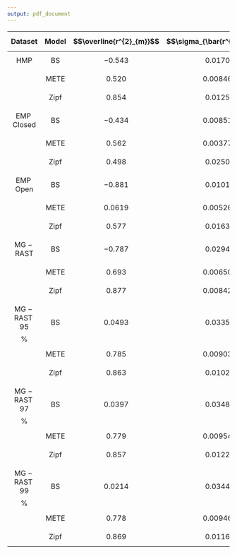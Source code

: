 ```yaml
---
output: pdf_document
---
```


| $$\mathbf{Dataset}$$ | $$\mathbf{Model}$$ | $$\overline{r^{2}_{m}}$$ | $$\sigma_{\bar{r^{2}_{m}}}$$ | $$\overline{N_{0}}$$ | $$\overline{S_{0}}$$ |
|:--------:|:-----:|:-------:|:------:|:----:|:-----:|
|  $$\mathrm{HMP}$$     |  $$\mathrm{BS}$$ | $$-0.543$$  | $$0.0170$$  | $$5050$$ | $$78$$ |
|       |  $$\mathrm{METE}$$   | $$0.520$$   | $$0.00846$$ ||
|       |  $$\mathrm{Zipf}$$    | $$0.854$$   | $$0.0125$$ ||
|$$\mathrm{EMP\; Closed}$$|  $$\mathrm{BS}$$  | $$-0.434$$  | $$0.00851$$ | $$44779$$ | $$1189$$ |
|       |  $$\mathrm{METE}$$   | $$0.562$$   | $$0.00377$$ ||
|       |  $$\mathrm{Zipf}$$   | $$0.498$$   | $$0.0250$$ ||
|$$\mathrm{EMP\; Open}$$  |  $$\mathrm{BS}$$  | $$-0.881$$  | $$0.0101$$  | $$88751$$ | $$7247$$ |
|       |  $$\mathrm{METE}$$   | $$0.0619$$  | $$0.00526$$ ||
|       |  $$\mathrm{Zipf}$$   | $$0.577$$  | $$0.0163$$ ||
|$$\mathrm{MG-RAST}$$|  $$\mathrm{BS}$$  | $$-0.787$$   | $$0.0294$$  | $$1190013$$ | $$366$$|
|       |  $$\mathrm{METE}$$   | $$0.693$$   | $$0.00650$$  ||
|       |  $$\mathrm{Zipf}$$ | $$0.877$$   | $$0.00842$$  | | |
|$$\mathrm{MG-RAST\; 95}$$%|  $$\mathrm{BS}$$  | $$0.0493$$   | $$0.0335$$  | $$44346$$ | $$306$$|
|       |  $$\mathrm{METE}$$   | $$0.785$$   | $$0.00903$$  ||
|       |  $$\mathrm{Zipf}$$ | $$0.863$$   | $$0.0102$$  | | |
|$$\mathrm{MG-RAST\; 97}$$%|  $$\mathrm{BS}$$  | $$0.0397$$   | $$0.0348$$  | $$39788$$ | $$270$$|
|       |  $$\mathrm{METE}$$   | $$0.779$$   | $$0.00954$$  ||
|       |  $$\mathrm{Zipf}$$ | $$0.857$$   | $$0.0122$$  | | |
|$$\mathrm{MG-RAST\; 99}$$%|  $$\mathrm{BS}$$  | $$0.0214$$   | $$0.0344$$  | $$42674$$ | $$299$$ |
|       |  $$\mathrm{METE}$$   | $$0.778$$   | $$0.00946$$  ||
|     |  $$\mathrm{Zipf}$$   | $$0.869$$   | $$0.0116$$  ||